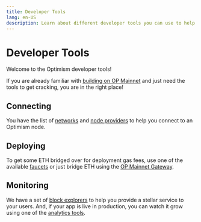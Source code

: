 ```yaml
---
title: Developer Tools
lang: en-US
description: Learn about different developer tools you can use to help you build on Optimism.
---
```


# Developer Tools

Welcome to the Optimism developer tools!

If you are already familiar with [building on OP Mainnet](/getting-started-op-mainnet) and just need the tools to get cracking, you are in the right place!

## Connecting

You have the list of [networks](/op-networks) and [node providers](/tools/rpc-providers) to help you connect to an Optimism node.

## Deploying

To get some ETH bridged over for deployment gas fees, use one of the available [faucets](/tools/faucets) or just bridge ETH using the [OP Mainnet Gateway](https://gateway.optimism.io/).

## Monitoring

We have a set of [block explorers](block-explorers) to help you provide a stellar service to your users. And, if your app is live in production, you can watch it grow using one of the [analytics tools](monitoring/analytics-tools).
